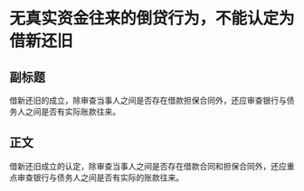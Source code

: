 # 无真实资金往来的倒贷行为，不能认定为借新还旧
## 副标题
借新还旧的成立，除审查当事人之间是否存在借款担保合同外，还应审查银行与债务人之间是否有实际账款往来。
## 正文
借新还旧成立的认定，除审查当事人之间是否存在借款合同和担保合同外，还应重点审查银行与债务人之间是否有实际的账款往来。